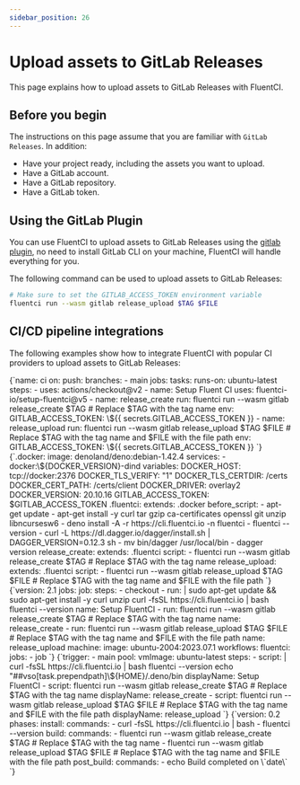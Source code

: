 ```yaml
---
sidebar_position: 26
---
```


# Upload assets to GitLab Releases

This page explains how to upload assets to GitLab Releases with FluentCI.

## Before you begin

The instructions on this page assume that you are familiar with `GitLab Releases`. In addition:

- Have your project ready, including the assets you want to upload.
- Have a GitLab account.
- Have a GitLab repository.
- Have a GitLab token.

## Using the GitLab Plugin

You can use FluentCI to upload assets to GitLab Releases using the [gitlab plugin](https://github.com/fluent-ci-templates/gitlab-pipeline), no need to install GitLab CLI on your machine, FluentCI will handle everything for you.

The following command can be used to upload assets to GitLab Releases:

```bash
# Make sure to set the GITLAB_ACCESS_TOKEN environment variable
fluentci run --wasm gitlab release_upload $TAG $FILE
```

## CI/CD pipeline integrations

The following examples show how to integrate FluentCI with popular CI providers to upload assets to GitLab Releases:


<Tabs>
  <TabItem value="gha" label="Github Actions">
    <CodeBlock language="yaml" title="ci.yml">
      {`name: ci
on:
  push:
    branches:
      - main
jobs:
  tasks:
    runs-on: ubuntu-latest
    steps:
      - uses: actions/checkout@v2
      - name: Setup Fluent CI
        uses: fluentci-io/setup-fluentci@v5
      - name: release_create
        run: fluentci run --wasm gitlab release_create $TAG # Replace $TAG with the tag name
        env:
          GITLAB_ACCESS_TOKEN: \${{ secrets.GITLAB_ACCESS_TOKEN }}
      - name: release_upload
        run: fluentci run --wasm gitlab release_upload $TAG $FILE # Replace $TAG with the tag name and $FILE with the file path
        env:
          GITLAB_ACCESS_TOKEN: \${{ secrets.GITLAB_ACCESS_TOKEN }}
        `}
    </CodeBlock>
  </TabItem>
  <TabItem value="gitlab" label="GitLab CI">
    <CodeBlock language="yaml" title=".gitlab-ci.yml">
      {`.docker:
  image: denoland/deno:debian-1.42.4
  services:
    - docker:\${DOCKER_VERSION}-dind
  variables:
    DOCKER_HOST: tcp://docker:2376
    DOCKER_TLS_VERIFY: "1"
    DOCKER_TLS_CERTDIR: /certs
    DOCKER_CERT_PATH: /certs/client
    DOCKER_DRIVER: overlay2
    DOCKER_VERSION: 20.10.16
    GITLAB_ACCESS_TOKEN: $GITLAB_ACCESS_TOKEN
.fluentci:
  extends: .docker
  before_script:
    - apt-get update
    - apt-get install -y curl tar gzip ca-certificates openssl git unzip libncursesw6
    - deno install -A -r https://cli.fluentci.io -n fluentci
    - fluentci --version
    - curl -L https://dl.dagger.io/dagger/install.sh | DAGGER_VERSION=0.12.3 sh
    - mv bin/dagger /usr/local/bin
    - dagger version
release_create:
  extends: .fluentci
  script:
    - fluentci run --wasm gitlab release_create $TAG # Replace $TAG with the tag name
release_upload:
  extends: .fluentci
  script:
    - fluentci run --wasm gitlab release_upload $TAG $FILE # Replace $TAG with the tag name and $FILE with the file path
`}

</CodeBlock>
</TabItem>
<TabItem value="circleci" label="Circle CI">
<CodeBlock language="yaml" title=".circleci/config.yml">
{`version: 2.1
jobs:
  job:
    steps:
      - checkout
      - run: |
          sudo apt-get update && sudo apt-get install -y curl unzip
          curl -fsSL https://cli.fluentci.io | bash
          fluentci --version
        name: Setup FluentCI
      - run: fluentci run --wasm gitlab release_create $TAG # Replace $TAG with the tag name
        name: release_create
      - run: fluentci run --wasm gitlab release_upload $TAG $FILE # Replace $TAG with the tag name and $FILE with the file path
        name: release_upload
    machine:
      image: ubuntu-2004:2023.07.1
workflows:
  fluentci:
    jobs:
      - job
      `}
</CodeBlock>
</TabItem>
<TabItem value="azure" label="Azure Pipelines">
<CodeBlock language="yaml" title="azure-pipelines.yml">
{`trigger:
  - main
pool:
  vmImage: ubuntu-latest
steps:
  - script: |
      curl -fsSL https://cli.fluentci.io | bash
      fluentci --version
      echo "##vso[task.prependpath]\${HOME}/.deno/bin
    displayName: Setup FluentCI
  - script: fluentci run --wasm gitlab release_create $TAG # Replace $TAG  with the tag name
    displayName: release_create
  - script: fluentci run --wasm gitlab release_upload $TAG $FILE # Replace $TAG with the tag name and $FILE with the file path
    displayName: release_upload
    `}
</CodeBlock>
</TabItem>
<TabItem value="aws" label="AWS CodePipeline">
<CodeBlock language="yaml" title="buildspec.yml">
{`version: 0.2
phases:
  install:
    commands:
      - curl -fsSL https://cli.fluentci.io | bash
      - fluentci --version
  build:
    commands:
      - fluentci run --wasm gitlab release_create $TAG # Replace $TAG with the tag name
      - fluentci run --wasm gitlab release_upload $TAG $FILE # Replace $TAG with the tag name and $FILE with the file path
  post_build:
    commands:
      - echo Build completed on \`date\`
      `}
</CodeBlock>
</TabItem>
</Tabs>

